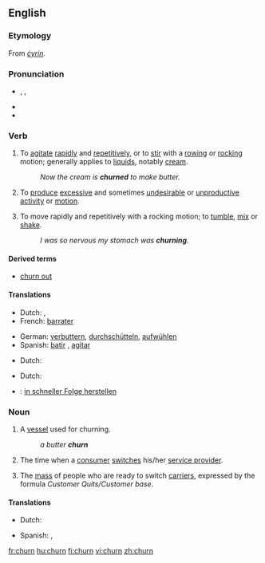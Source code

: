 ==English==

===Etymology===
From {{OE.}} ''[[cyrin|ċyrin]]''.

===Pronunciation===
* {{enPR|chû(r)n}}, {{IPA|/tʃɜː(r)n/}}, {{SAMPA|/tS3:(r)n/}}
* {{audio|en-us-churn.ogg|Audio (US)}}
* {{rhymes|ɜː(r)n}}
{{rfp|split UK/US}}

===Verb===
{{en-verb}}

# {{transitive}} To [[agitate]] [[rapid]]ly and [[repetitive]]ly, or to [[stir]] with a [[row]]ing or [[rock]]ing motion; generally applies to [[liquid]]s, notably [[cream]].
#: ''Now the cream is '''churned''' to make butter.''
# {{context|transitive|figuratively}} To [[produce]] [[excessive]] and sometimes [[undesirable]] or [[unproductive]] [[activity]] or [[motion]].
# {{intransitive}} To move rapidly and repetitively with a rocking motion; to [[tumble]], [[mix]] or [[shake]].
#: ''I was so nervous my stomach was '''churning'''.''

====Derived terms====
*[[churn out]]

====Translations====
{{trans-top|agitate rapidly}}
*Dutch: {{t|nl|karnen}} {{italbrac|butter}}, {{t+|nl|door}} {{t+|nl|elkaar}} {{t+|nl|schudden}}
*French: [[barrater]]
{{trans-mid}}
*German: [[verbuttern]], [[durchschütteln]], [[aufwühlen]]
*Spanish: [[batir]] {{italbrac|butter}}, [[agitar]] {{italbrac|water}}
{{trans-bottom}}

{{trans-top|figuratively: produce excessive motion}}
*Dutch: {{t|nl|woelen}}
{{trans-mid}}
{{trans-bottom}}

{{trans-top|tumble}}
*Dutch: {{t|nl|woelen}}
{{trans-mid}}
{{trans-bottom}}

{{checktrans-top}}
*{{ttbc|German}}: [[in schneller Folge herstellen]]
{{trans-bottom}}

===Noun===
{{en-noun}}

# A [[vessel]] used for churning.
#: ''a butter '''churn'''''
# {{context|telecommunications}} The time when a [[consumer]] [[switch]]es his/her [[service provider]].
# {{context|telecommunications}} The [[mass]] of people who are ready to switch [[carrier]]s, expressed by the formula ''Customer Quits/Customer base''.

====Translations====
{{trans-top|vessel for churning}}
*Dutch: {{t|nl|botervat|n}}
{{trans-mid}}
*Spanish: {{t|es|mantequera|f}} {{italbrac|butter}}, {{t|es|lechera|f}} {{italbrac|milk}}
{{trans-bottom}}

{{trans-top|time when customer switches provider}}
{{trans-mid}}
{{trans-bottom}}

{{trans-top|people ready to switch carrier}}
{{trans-mid}}
{{trans-bottom}}

[[fr:churn]]
[[hu:churn]]
[[fi:churn]]
[[vi:churn]]
[[zh:churn]]